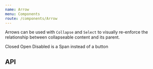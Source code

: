 ```yaml
---
name: Arrow
menu: Components
route: /components/Arrow
---
```



Arrows can be used with `Collapse` and `Select` to visually re-enforce the relationship between collapseable content and its parent.

<Playground>
  <SpacedGroup>
    <SpacedGroup direction="vertical">
      <Arrow />
      <span>Closed</span>
    </SpacedGroup>
    <SpacedGroup direction="vertical">
      <Arrow open />
      <span>Open</span>
    </SpacedGroup>
    <SpacedGroup direction="vertical">
      <Arrow disabled />
      <span>Disabled</span>
    </SpacedGroup>
    <SpacedGroup direction="vertical">
      <Arrow is="span" />
      <span>is a Span instead of a button</span>
    </SpacedGroup>
  </SpacedGroup>
</Playground>

## API

<PropsTable of={Arrow} />
